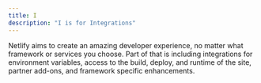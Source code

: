 ```yaml
---
title: I
description: "I is for Integrations"
---
```


Netlify aims to create an amazing developer experience, no matter what framework or services you choose. Part of that is including integrations for environment variables, access to the build, deploy, and runtime of the site, partner add-ons, and framework specific enhancements.